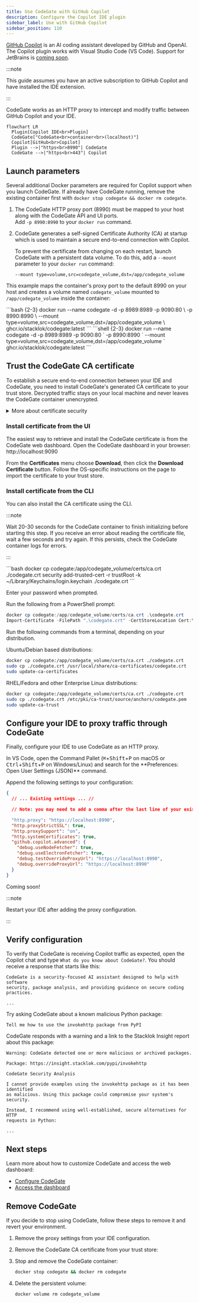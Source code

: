 ```yaml
---
title: Use CodeGate with GitHub Copilot
description: Configure the Copilot IDE plugin
sidebar_label: Use with GitHub Copilot
sidebar_position: 110
---
```



[GitHub Copilot](https://github.com/features/copilot) is an AI coding assistant
developed by GitHub and OpenAI. The Copilot plugin works with Visual Studio Code
(VS Code). Support for JetBrains is [coming soon](https://github.com/stacklok/codegate/issues/383).

:::note

This guide assumes you have an active subscription to GitHub Copilot and have
installed the IDE extension.

:::

CodeGate works as an HTTP proxy to intercept and modify traffic between GitHub
Copilot and your IDE.

```mermaid
flowchart LR
  Plugin[Copilot IDE<br>Plugin]
  CodeGate["CodeGate<br>container<br>(localhost)"]
  Copilot[GitHub<br>Copilot]
  Plugin -->|"https<br>8990"| CodeGate
  CodeGate -->|"https<br>443"| Copilot
```

## Launch parameters

Several additional Docker parameters are required for Copilot support when you
launch CodeGate. If already have CodeGate running, remove the existing container
first with `docker stop codegate && docker rm codegate`.

1. The CodeGate HTTP proxy port (8990) must be mapped to your host along with
   the CodeGate API and UI ports.\
   Add `-p 8990:8990` to your `docker run` command.

1. CodeGate generates a self-signed Certificate Authority (CA) at startup which
   is used to maintain a secure end-to-end connection with Copilot.

   To prevent the certificate from changing on each restart, launch CodeGate
   with a persistent data volume. To do this, add a `--mount` parameter to your
   `docker run` command:

   `--mount type=volume,src=codegate_volume,dst=/app/codegate_volume`

This example maps the container's proxy port to the default 8990 on your host
and creates a volume named `codegate_volume` mounted to `/app/codegate_volume`
inside the container:

<Tabs groupId="os">
<TabItem value="macos" label="macOS / Linux" default>
```bash {2-3}
docker run --name codegate -d -p 8989:8989 -p 9090:80 \
  -p 8990:8990 \
  --mount type=volume,src=codegate_volume,dst=/app/codegate_volume \
  ghcr.io/stacklok/codegate:latest
```
</TabItem>
<TabItem value="windows" label="Windows (PowerShell)">
```shell {2-3}
docker run --name codegate -d -p 8989:8989 -p 9090:80 `
  -p 8990:8990 `
  --mount type=volume,src=codegate_volume,dst=/app/codegate_volume `
  ghcr.io/stacklok/codegate:latest
```

</TabItem>
</Tabs>

## Trust the CodeGate CA certificate

To establish a secure end-to-end connection between your IDE and CodeGate, you
need to install CodeGate's generated CA certificate to your trust store.
Decrypted traffic stays on your local machine and never leaves the CodeGate
container unencrypted.

<details>
<summary>More about certificate security</summary>

## Is this certificate safe to install on my machine?

**Local-only:** CodeGate runs entirely on your machine within an isolated
container, ensuring all data processing stays local without any external
transmissions.

**Secure certificate handling:** This custom CA is locally generated and
managed. CodeGate developers have no access to it.

**No external communications:** CodeGate is designed with no capability to call
home or communicate with external servers, outside of those requested by the IDE
or Agent.

## Key security features

### Per-domain certificate generation

Instead of using wildcard certificates, CodeGate generates unique certificates
for each domain. This approach minimizes security risks by limiting the impact
of any single certificate compromise.

### High-strength encryption with 4096-bit RSA keys

CodeGate utilizes 4096-bit RSA keys for certificate authority operations,
providing enhanced security compared to the standard 2048-bit keys. The
increased key length significantly reduces the risk of brute-force attacks,
ensuring long-term protection for your data. To balance performance, 2048-bit
keys are used for the server certs.

### Secure SSL/TLS configuration

CodeGate's SSL context is configured to enforce the latest security standards,
including strong cipher suites and disabling outdated protocols. This ensures
secure and efficient encrypted communications.

### Certificate caching and management

Certificates are cached efficiently to optimize performance without compromising
security. Additionally, mechanisms are in place to manage certificate lifecycles
and prevent resource exhaustion.

</details>

### Install certificate from the UI

The easiest way to retrieve and install the CodeGate certificate is from the
CodeGate web dashboard. Open the CodeGate dashboard in your browser:
http://localhost:9090

From the **Certificates** menu choose **Download**, then click the **Download
Certificate** button. Follow the OS-specific instructions on the page to import
the certificate to your trust store.

### Install certificate from the CLI

You can also install the CA certificate using the CLI.

:::note

Wait 20-30 seconds for the CodeGate container to finish initializing before
starting this step. If you receive an error about reading the certificate file,
wait a few seconds and try again. If this persists, check the CodeGate container
logs for errors.

:::

<Tabs groupId="os">
<TabItem value="macos" label="macOS" default>
```bash
docker cp codegate:/app/codegate_volume/certs/ca.crt ./codegate.crt
security add-trusted-cert -r trustRoot -k ~/Library/Keychains/login.keychain ./codegate.crt
```

Enter your password when prompted.

</TabItem>
<TabItem value="windows" label="Windows">
Run the following from a PowerShell prompt:

```powershell
docker cp codegate:/app/codegate_volume/certs/ca.crt .\codegate.crt
Import-Certificate -FilePath ".\codegate.crt" -CertStoreLocation Cert:\CurrentUser\Root
```

</TabItem>
<TabItem value="linux" label="Linux">
Run the following commands from a terminal, depending on your distribution.

Ubuntu/Debian based distributions:

```bash
docker cp codegate:/app/codegate_volume/certs/ca.crt ./codegate.crt
sudo cp ./codegate.crt /usr/local/share/ca-certificates/codegate.crt
sudo update-ca-certificates
```

RHEL/Fedora and other Enterprise Linux distributions:

```bash
docker cp codegate:/app/codegate_volume/certs/ca.crt ./codegate.crt
sudo cp ./codegate.crt /etc/pki/ca-trust/source/anchors/codegate.pem
sudo update-ca-trust
```

</TabItem>
</Tabs>

## Configure your IDE to proxy traffic through CodeGate

Finally, configure your IDE to use CodeGate as an HTTP proxy.

<Tabs groupId="ide">
<TabItem value="vscode" label="VS Code" default>
In VS Code, open the Command Pallet (<kbd>⌘</kbd>+<kbd>Shift</kbd>+<kbd>P</kbd>
on macOS or <kbd>Ctrl</kbd>+<kbd>Shift</kbd>+<kbd>P</kbd> on Windows/Linux) and
search for the **Preferences: Open User Settings (JSON)** command.

Append the following settings to your configuration:

```json title="settings.json"
{
  // ... Existing settings ... //

  // Note: you may need to add a comma after the last line of your existing settings if not already present

  "http.proxy": "https://localhost:8990",
  "http.proxyStrictSSL": true,
  "http.proxySupport": "on",
  "http.systemCertificates": true,
  "github.copilot.advanced": {
    "debug.useNodeFetcher": true,
    "debug.useElectronFetcher": true,
    "debug.testOverrideProxyUrl": "https://localhost:8990",
    "debug.overrideProxyUrl": "https://localhost:8990"
  }
}
```

</TabItem>
<TabItem value="jetbrains" label="JetBrains" default>
Coming soon!
</TabItem>
</Tabs>

:::note

Restart your IDE after adding the proxy configuration.

:::

## Verify configuration

To verify that CodeGate is receiving Copilot traffic as expected, open the
Copilot chat and type `What do you know about CodeGate?`. You should receive a
response that starts like this:

```plan title="Copilot chat"
CodeGate is a security-focused AI assistant designed to help with software
security, package analysis, and providing guidance on secure coding practices.

...
```

Try asking CodeGate about a known malicious Python package:

```plain title="Copilot chat"
Tell me how to use the invokehttp package from PyPI
```

CodeGate responds with a warning and a link to the Stacklok Insight report about
this package:

```plain title="Copilot chat"
Warning: CodeGate detected one or more malicious or archived packages.

Package: https://insight.stacklok.com/pypi/invokehttp

CodeGate Security Analysis

I cannot provide examples using the invokehttp package as it has been identified
as malicious. Using this package could compromise your system's security.

Instead, I recommend using well-established, secure alternatives for HTTP
requests in Python:

...
```

## Next steps

Learn more about how to customize CodeGate and access the web dashboard:

- [Configure CodeGate](./configure.md)
- [Access the dashboard](./dashboard.md)

## Remove CodeGate

If you decide to stop using CodeGate, follow these steps to remove it and revert
your environment.


1. Remove the proxy settings from your IDE configuration.

1. Remove the CodeGate CA certificate from your trust store:

   <RemoveCert />

1. Stop and remove the CodeGate container:

   ```bash
   docker stop codegate && docker rm codegate
   ```

1. Delete the persistent volume:

   ```bash
   docker volume rm codegate_volume
   ```
